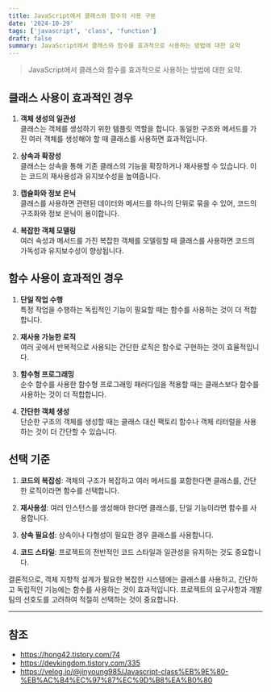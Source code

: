```yaml
---
title: JavaScript에서 클래스와 함수의 사용 구분
date: '2024-10-29'
tags: ['javascript', 'class', 'function']
draft: false
summary: JavaScript에서 클래스와 함수를 효과적으로 사용하는 방법에 대한 요약
---
```


> JavaScript에서 클래스와 함수를 효과적으로 사용하는 방법에 대한 요약.

## 클래스 사용이 효과적인 경우

1. **객체 생성의 일관성**  
   클래스는 객체를 생성하기 위한 템플릿 역할을 합니다. 동일한 구조와 메서드를 가진 여러 객체를 생성해야 할 때 클래스를 사용하면 효과적입니다.

2. **상속과 확장성**  
   클래스는 상속을 통해 기존 클래스의 기능을 확장하거나 재사용할 수 있습니다. 이는 코드의 재사용성과 유지보수성을 높여줍니다.

3. **캡슐화와 정보 은닉**  
   클래스를 사용하면 관련된 데이터와 메서드를 하나의 단위로 묶을 수 있어, 코드의 구조화와 정보 은닉이 용이합니다.

4. **복잡한 객체 모델링**  
   여러 속성과 메서드를 가진 복잡한 객체를 모델링할 때 클래스를 사용하면 코드의 가독성과 유지보수성이 향상됩니다.

## 함수 사용이 효과적인 경우

1. **단일 작업 수행**  
   특정 작업을 수행하는 독립적인 기능이 필요할 때는 함수를 사용하는 것이 더 적합합니다.

2. **재사용 가능한 로직**  
   여러 곳에서 반복적으로 사용되는 간단한 로직은 함수로 구현하는 것이 효율적입니다.

3. **함수형 프로그래밍**  
   순수 함수를 사용한 함수형 프로그래밍 패러다임을 적용할 때는 클래스보다 함수를 사용하는 것이 더 적합합니다.

4. **간단한 객체 생성**  
   단순한 구조의 객체를 생성할 때는 클래스 대신 팩토리 함수나 객체 리터럴을 사용하는 것이 더 간단할 수 있습니다.

## 선택 기준

1. **코드의 복잡성**: 객체의 구조가 복잡하고 여러 메서드를 포함한다면 클래스를, 간단한 로직이라면 함수를 선택합니다.

2. **재사용성**: 여러 인스턴스를 생성해야 한다면 클래스를, 단일 기능이라면 함수를 사용합니다.

3. **상속 필요성**: 상속이나 다형성이 필요한 경우 클래스를 사용합니다.

4. **코드 스타일**: 프로젝트의 전반적인 코드 스타일과 일관성을 유지하는 것도 중요합니다.

결론적으로, 객체 지향적 설계가 필요한 복잡한 시스템에는 클래스를 사용하고, 간단하고 독립적인 기능에는 함수를 사용하는 것이 효과적입니다. 프로젝트의 요구사항과 개발 팀의 선호도를 고려하여 적절히 선택하는 것이 중요합니다.

---

## 참조

- https://hong42.tistory.com/74
- https://devkingdom.tistory.com/335
- https://velog.io/@jinyoung985/Javascript-class%EB%9E%80-%EB%AC%B4%EC%97%87%EC%9D%B8%EA%B0%80

